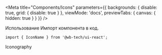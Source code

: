 

<Meta
    title="Components/Icons"
    parameters={{
        backgrounds: {
            disable: true,
            grid: {
                disable: true
            }
        },
        viewMode: 'docs',
        previewTabs: {
            canvas: {
                hidden: true
            }
        }
    }}
/>

<Heading>Использование</Heading>
<Description>Импорт компонента в код.</Description>

```tsx
import { IconName } from '@wb-tech/ui-react';
```

<Heading>Iconography</Heading>
<Gallery />
